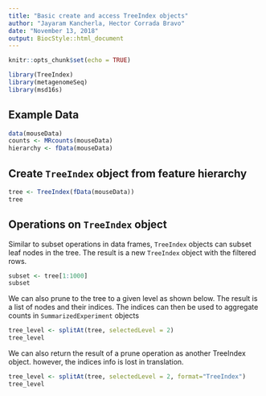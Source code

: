 ```yaml
---
title: "Basic create and access TreeIndex objects"
author: "Jayaram Kancherla, Hector Corrada Bravo"
date: "November 13, 2018"
output: BiocStyle::html_document
---
```


```r
knitr::opts_chunk$set(echo = TRUE)
```

```r
library(TreeIndex)
library(metagenomeSeq)
library(msd16s)
```


## Example Data

```r
data(mouseData)
counts <- MRcounts(mouseData)
hierarchy <- fData(mouseData)
```


## Create `TreeIndex` object from feature hierarchy
```r
tree <- TreeIndex(fData(mouseData))
tree
```

## Operations on `TreeIndex` object

Similar to subset operations in data frames, `TreeIndex` objects can subset leaf nodes in the tree. The result is a new `TreeIndex` object with the filtered rows.

```r
subset <- tree[1:1000]
subset
```

We can also prune to the tree to a given level as shown below. The result is a list of nodes and their indices. The indices can then be used to aggregate counts in `SummarizedExperiment` objects

```r
tree_level <- splitAt(tree, selectedLevel = 2)
tree_level
```

We can also return the result of a prune operation as another TreeIndex object. however, the indices info is lost in translation.

```r
tree_level <- splitAt(tree, selectedLevel = 2, format="TreeIndex")
tree_level
```
